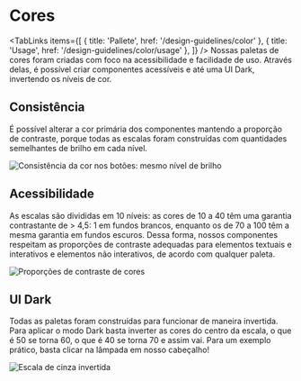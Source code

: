
# Cores

<TabLinks
  items={[
    { title: 'Pallete', href: '/design-guidelines/color' },
    { title: 'Usage', href: '/design-guidelines/color/usage' },
  ]}
/>
Nossas paletas de cores foram criadas com foco na acessibilidade e facilidade de uso. Através delas, é possível
criar componentes acessíveis e até uma UI Dark, invertendo os níveis de cor.

## Consistência

É possível alterar a cor primária dos componentes mantendo a proporção de contraste, porque todas as
escalas foram construídas com quantidades semelhantes de brilho em cada nível.

![Consistência da cor nos botões: mesmo nível de brilho](/image/color-consistency.png)

## Acessibilidade

As escalas são divididas em 10 níveis: as cores de 10 a 40 têm uma garantia contrastante de > 4,5: 1 em
fundos brancos, enquanto os de 70 a 100 têm a mesma garantia em fundos escuros. Dessa forma, nossos componentes respeitam as proporções de contraste adequadas para elementos textuais e interativos e elementos não interativos, de acordo com qualquer paleta.

![Proporções de contraste de cores](/image/color-contrast.png)

## UI Dark

Todas as paletas foram construídas para funcionar de maneira invertida. Para aplicar o modo Dark basta inverter as cores
do centro da escala, o que é 50 se torna 60, o que é 40 se torna 70 e assim vai. Para um exemplo prático, basta clicar na lâmpada em nosso cabeçalho!

![Escala de cinza invertida](/image/color-darkui.png)
